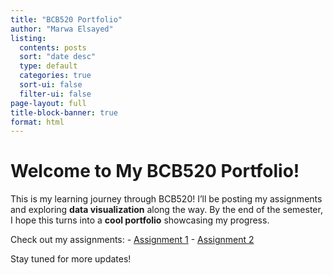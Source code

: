 ```yaml
---
title: "BCB520 Portfolio"
author: "Marwa Elsayed"
listing:
  contents: posts
  sort: "date desc"
  type: default
  categories: true
  sort-ui: false
  filter-ui: false
page-layout: full
title-block-banner: true
format: html
---
```


# Welcome to My BCB520 Portfolio!

This is my learning journey through BCB520! I'll be posting my assignments and exploring **data visualization** along the way. By the end of the semester, I hope this turns into a **cool portfolio** showcasing my progress.

Check out my assignments:
- [Assignment 1](posts/assignment1.qmd)
- [Assignment 2](posts/assignment2.qmd)

Stay tuned for more updates!
